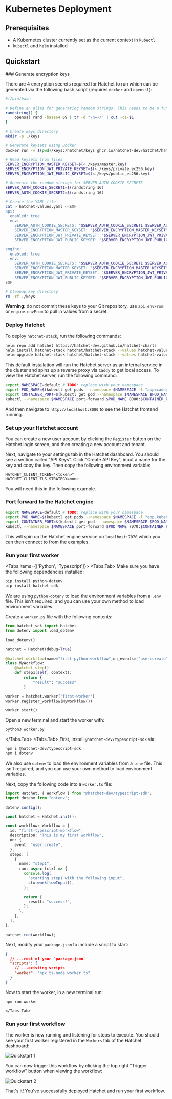 
# Kubernetes Deployment

## Prerequisites

- A Kubernetes cluster currently set as the current context in `kubectl`
- `kubectl` and `helm` installed

## Quickstart

<Steps>
### Generate encryption keys

There are 4 encryption secrets required for Hatchet to run which can be generated via the following bash script (requires `docker` and `openssl`):

```sh filename=generate.sh copy
#!/bin/bash

# Define an alias for generating random strings. This needs to be a function in a script.
randstring() {
    openssl rand -base64 69 | tr -d "\n=+/" | cut -c1-$1
}

# Create keys directory
mkdir -p ./keys

# Generate keysets using Docker
docker run -v $(pwd)/keys:/hatchet/keys ghcr.io/hatchet-dev/hatchet/hatchet-admin:v0.11.3 /hatchet/hatchet-admin keyset create-local-keys --key-dir /hatchet/keys

# Read keysets from files
SERVER_ENCRYPTION_MASTER_KEYSET=$(<./keys/master.key)
SERVER_ENCRYPTION_JWT_PRIVATE_KEYSET=$(<./keys/private_ec256.key)
SERVER_ENCRYPTION_JWT_PUBLIC_KEYSET=$(<./keys/public_ec256.key)

# Generate the random strings for SERVER_AUTH_COOKIE_SECRETS
SERVER_AUTH_COOKIE_SECRET1=$(randstring 16)
SERVER_AUTH_COOKIE_SECRET2=$(randstring 16)

# Create the YAML file
cat > hatchet-values.yaml <<EOF
api:
  enabled: true
  env:
    SERVER_AUTH_COOKIE_SECRETS: "$SERVER_AUTH_COOKIE_SECRET1 $SERVER_AUTH_COOKIE_SECRET2"
    SERVER_ENCRYPTION_MASTER_KEYSET: "$SERVER_ENCRYPTION_MASTER_KEYSET"
    SERVER_ENCRYPTION_JWT_PRIVATE_KEYSET: "$SERVER_ENCRYPTION_JWT_PRIVATE_KEYSET"
    SERVER_ENCRYPTION_JWT_PUBLIC_KEYSET: "$SERVER_ENCRYPTION_JWT_PUBLIC_KEYSET"

engine:
  enabled: true
  env:
    SERVER_AUTH_COOKIE_SECRETS: "$SERVER_AUTH_COOKIE_SECRET1 $SERVER_AUTH_COOKIE_SECRET2"
    SERVER_ENCRYPTION_MASTER_KEYSET: "$SERVER_ENCRYPTION_MASTER_KEYSET"
    SERVER_ENCRYPTION_JWT_PRIVATE_KEYSET: "$SERVER_ENCRYPTION_JWT_PRIVATE_KEYSET"
    SERVER_ENCRYPTION_JWT_PUBLIC_KEYSET: "$SERVER_ENCRYPTION_JWT_PUBLIC_KEYSET"
EOF

# Cleanup key directory
rm -rf ./keys
```

**Warning:** do not commit these keys to your Git repository, use `api.envFrom` or `engine.envFrom` to pull in values from a secret.

### Deploy Hatchet

To deploy `hatchet-stack`, run the following commands:

```sh
helm repo add hatchet https://hatchet-dev.github.io/hatchet-charts
helm install hatchet-stack hatchet/hatchet-stack --values hatchet-values.yaml --set api.replicaCount=0 --set engine.replicaCount=0 --set caddy.enabled=true
helm upgrade hatchet-stack hatchet/hatchet-stack --values hatchet-values.yaml --set caddy.enabled=true
```

This default installation will run the Hatchet server as an internal service in the cluster and spins up a reverse proxy via `Caddy` to get local access. To view the Hatchet server, run the following command:

```sh
export NAMESPACE=default # TODO: replace with your namespace
export POD_NAME=$(kubectl get pods --namespace $NAMESPACE -l "app=caddy" -o jsonpath="{.items[0].metadata.name}")
export CONTAINER_PORT=$(kubectl get pod --namespace $NAMESPACE $POD_NAME -o jsonpath="{.spec.containers[0].ports[0].containerPort}")
kubectl --namespace $NAMESPACE port-forward $POD_NAME 8080:$CONTAINER_PORT
```

And then navigate to `http://localhost:8080` to see the Hatchet frontend running.

### Set up your Hatchet account

You can create a new user account by clicking the `Register` button on the Hatchet login screen, and then creating a new account and tenant.

Next, navigate to your settings tab in the Hatchet dashboard. You should see a section called "API Keys". Click "Create API Key", input a name for the key and copy the key. Then copy the following environment variable:

```
HATCHET_CLIENT_TOKEN="<token>"
HATCHET_CLIENT_TLS_STRATEGY=none
```

You will need this in the following example.

### Port forward to the Hatchet engine

```sh
export NAMESPACE=default # TODO: replace with your namespace
export POD_NAME=$(kubectl get pods --namespace $NAMESPACE -l "app.kubernetes.io/name=hatchet-engine,app.kubernetes.io/instance=hatchet" -o jsonpath="{.items[0].metadata.name}")
export CONTAINER_PORT=$(kubectl get pod --namespace $NAMESPACE $POD_NAME -o jsonpath="{.spec.containers[0].ports[0].containerPort}")
kubectl --namespace $NAMESPACE port-forward $POD_NAME 7070:$CONTAINER_PORT
```

This will spin up the Hatchet engine service on `localhost:7070` which you can then connect to from the examples.

### Run your first worker

<Tabs items={['Python', 'Typescript']}>
  <Tabs.Tab>
Make sure you have the following dependencies installed:

```sh
pip install python-dotenv
pip install hatchet-sdk
```

We are using [`python-dotenv`](https://pypi.org/project/python-dotenv/) to load the environment variables from a `.env` file. This isn't required, and you can use your own method to load environment variables.

Create a `worker.py` file with the following contents:

```python filename="worker.py" copy
from hatchet_sdk import Hatchet
from dotenv import load_dotenv

load_dotenv()

hatchet = Hatchet(debug=True)

@hatchet.workflow(name="first-python-workflow",on_events=["user:create"])
class MyWorkflow:
    @hatchet.step()
    def step1(self, context):
        return {
            "result": "success"
        }

worker = hatchet.worker('first-worker')
worker.register_workflow(MyWorkflow())

worker.start()
```

Open a new terminal and start the worker with:

```sh
python3 worker.py
```

  </Tabs.Tab>
  <Tabs.Tab>
First, install `@hatchet-dev/typescript-sdk` via:

```sh npm2yarn
npm i @hatchet-dev/typescript-sdk
npm i dotenv
```

We also use `dotenv` to load the environment variables from a `.env` file. This isn't required, and you can use your own method to load environment variables.

Next, copy the following code into a `worker.ts` file:

```typescript filename="worker.ts" copy
import Hatchet, { Workflow } from "@hatchet-dev/typescript-sdk";
import dotenv from "dotenv";

dotenv.config();

const hatchet = Hatchet.init();

const workflow: Workflow = {
  id: "first-typescript-workflow",
  description: "This is my first workflow",
  on: {
    event: "user:create",
  },
  steps: [
    {
      name: "step1",
      run: async (ctx) => {
        console.log(
          "starting step1 with the following input",
          ctx.workflowInput(),
        );

        return {
          result: "success!",
        };
      },
    },
  ],
};

hatchet.run(workflow);
```

Next, modify your `package.json` to include a script to start:

```json
{
  // ...rest of your `package.json`
  "scripts": {
    // ...existing scripts
    "worker": "npx ts-node worker.ts"
  }
}
```

Now to start the worker, in a new terminal run:

```sh npm2yarn
npm run worker
```

    </Tabs.Tab>

</Tabs>

### Run your first workflow

The worker is now running and listening for steps to execute. You should see your first worker registered in the `Workers` tab of the Hatchet dashboard:

![Quickstart 1](/quickstart-1.png)

You can now trigger this workflow by clicking the top right "Trigger workflow" button when viewing the workflow:

![Quickstart 2](/quickstart-2.png)

That's it! You've successfully deployed Hatchet and run your first workflow.

</Steps>
